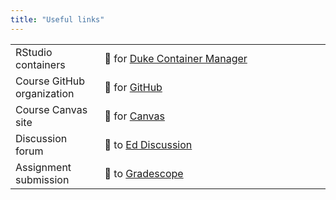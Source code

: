 ```yaml
---
title: "Useful links"
---
```


|  |  |
|--------------------|---------------------------------------------------|
| RStudio containers | 🔗 for [Duke Container Manager](https://cmgr.oit.duke.edu/containers) |
| Course GitHub organization | 🔗 for [GitHub](https://github.com/sta221-sp25) |
| Course Canvas site | 🔗 for [Canvas](https://canvas.duke.edu/courses/47067) |
| Discussion forum | 🔗 to [Ed Discussion](https://edstem.org/us/courses/70992/discussion) |
| Assignment submission | 🔗 to [Gradescope](https://www.gradescope.com/courses/938130) |
